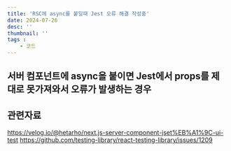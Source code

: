 ```yaml
---
title: 'RSC에 async를 붙일때 Jest 오류 해결 작성중'
date: 2024-07-26
desc: ''
thumbnail: ''
tags : 
    - 코드
---
```



## 서버 컴포넌트에 async을 붙이면 Jest에서 props를 제대로 못가져와서 오류가 발생하는 경우

## 관련자료
https://velog.io/@hetarho/next.js-server-component-jset%EB%A1%9C-ui-test
https://github.com/testing-library/react-testing-library/issues/1209

